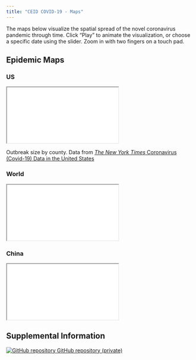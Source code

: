```yaml
---
title: "CEID COVID-19 - Maps"
---
```



<p id="disclaimer"></p>
The maps below visualize the spatial spread of the novel coronavirus pandemic through time. Click "Play" to animate the visualization, or choose a specific date using the slider. Zoom in with two fingers on a touch pad.

## Epidemic Maps {.tabset .tabset-fade}

### US

<div class="embed-responsive embed-responsive-16by9">
<iframe class="embed-responsive-item" src="maps-us.html" allowtransparency="true"></iframe>
</div>

Outbreak size by county. Data from <a href="https://github.com/nytimes/covid-19-data" target="_blank">*The New York Times* Coronavirus (Covid-19) Data in the United States</a>

### World

<div class="embed-responsive embed-responsive-16by9">
<iframe class="embed-responsive-item" src="maps-world.html" allowtransparency="true"></iframe>
</div>

### China

<div class="embed-responsive embed-responsive-16by9">
<iframe class="embed-responsive-item" src="maps-china.html" allowtransparency="true"></iframe>
</div>

<!-- ### Epidemic Curves -->

<!-- ```{r echo=FALSE, out.extra='id="epidemic-curves-web-summary" scrolling="no" width="80%"'} -->
<!-- knitr::include_url("epidemic-curves-web-summary.html") -->
<!-- ``` -->
<!-- <script>iFrameResize({ log: false }, '#epidemic-curves-web-summary')</script> -->

## Supplemental Information

<div class="container-frames">

<!-- Supplemental information: [html]() -->

<!-- Preprint: [download]() -->

<p>
  <a href="https://github.com/CEIDatUGA/ncov-data-summary" target="_blank">
    <img src="images/GitHub-Mark-64px.png" id="github-icon" alt="GitHub repository"/>
    GitHub repository (private)
  </a>
</p>

</div>